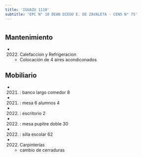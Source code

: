```yaml
---
title: 'IGUAZU 1110'
subtitle: 'EPC N° 10 DEAN DIEGO E. DE ZAVALETA - CENS N° 75'
---
```


#


## Mantenimiento

*  (2022) Calefaccion y Refrigeracion 
    + Colocación de 4 aires acondiconados


## Mobiliario

*  (2021) : banco largo comedor 8 

*  (2021) : mesa 6 alumnos 4 

*  (2022) : escritorio 2 

*  (2022) : mesa pupitre doble 30 

*  (2022) : silla escolar 62 




*  (2022) Carpinterías 
    + cambio de cerraduras



